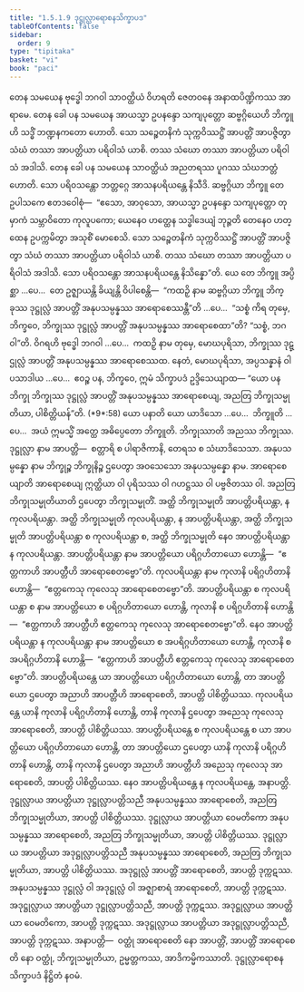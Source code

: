 ```yaml
---
title: "1.5.1.9 ဒုဋ္ဌုလ္လာရောစနသိက္ခာပဒ"
tableOfContents: false
sidebar:
  order: 9
type: "tipitaka"
basket: "vi"
book: "paci"
---
```



<DynamicBreadcrumb />

<Division number="78" book="paci" e="ch" v="2" p="46">

<Paragraph number="295" book="paci">
တေန သမယေန ဗုဒ္ဓေါ ဘဂဝါ သာဝတ္ထိယံ ဝိဟရတိ ဇေတဝနေ အနာထပိဏ္ဍိကဿ အာရာမေ. တေန ခေါ ပန သမယေန အာယသ္မာ ဥပနန္ဒော သကျပုတ္တော ဆဗ္ဗဂ္ဂိယေဟိ ဘိက္ခူဟိ သဒ္ဓိံ ဘဏ္ဍနကတော ဟောတိ. သော သဉ္စေတနိကံ သုက္ကဝိဿဋ္ဌိံ အာပတ္တိံ အာပဇ္ဇိတွာ သံဃံ တဿာ အာပတ္တိယာ ပရိဝါသံ ယာစိ. တဿ သံဃော တဿာ အာပတ္တိယာ ပရိဝါသံ အဒါသိ. တေန ခေါ ပန သမယေန သာဝတ္ထိယံ အညတရဿ ပူဂဿ သံဃဘတ္တံ ဟောတိ. သော ပရိဝသန္တော ဘတ္တဂ္ဂေ အာသနပရိယန္တေ နိသီဒိ. ဆဗ္ဗဂ္ဂိယာ ဘိက္ခူ တေ ဥပါသကေ ဧတဒဝေါစုံ—  “ဧသော, အာဝုသော, အာယသ္မာ ဥပနန္ဒော သကျပုတ္တော တုမှာကံ သမ္ဘာဝိတော ကုလူပကော; ယေနေဝ ဟတ္ထေန သဒ္ဓါဒေယျံ ဘုဉ္ဇတိ တေနေဝ ဟတ္ထေန ဥပက္ကမိတွာ အသုစိံ မောစေသိ. သော သဉ္စေတနိကံ သုက္ကဝိဿဋ္ဌိံ အာပတ္တိံ အာပဇ္ဇိတွာ သံဃံ တဿာ အာပတ္တိယာ ပရိဝါသံ ယာစိ. တဿ သံဃော တဿာ အာပတ္တိယာ ပရိဝါသံ အဒါသိ. သော ပရိဝသန္တော အာသနပရိယန္တေ နိသိန္နော”တိ.
</Paragraph>

<Paragraph number="296" book="paci">
ယေ တေ ဘိက္ခူ အပ္ပိစ္ဆာ …ပေ…  တေ ဥဇ္ဈာယန္တိ ခိယျန္တိ ဝိပါစေန္တိ—  “ကထဉှိ နာမ ဆဗ္ဗဂ္ဂိယာ ဘိက္ခူ ဘိက္ခုဿ ဒုဋ္ဌုလ္လံ အာပတ္တိံ အနုပသမ္ပန္နဿ အာရောစေဿန္တီ”တိ …ပေ…  “သစ္စံ ကိရ တုမှေ, ဘိက္ခဝေ, ဘိက္ခုဿ ဒုဋ္ဌုလ္လံ အာပတ္တိံ အနုပသမ္ပန္နဿ အာရောစေထာ”တိ? “သစ္စံ, ဘဂဝါ”တိ. ဝိဂရဟိ ဗုဒ္ဓေါ ဘဂဝါ …ပေ…  ကထဉှိ နာမ တုမှေ, မောဃပုရိသာ, ဘိက္ခုဿ ဒုဋ္ဌုလ္လံ အာပတ္တိံ အနုပသမ္ပန္နဿ အာရောစေဿထ. နေတံ, မောဃပုရိသာ, အပ္ပသန္နာနံ ဝါ ပသာဒါယ …ပေ…  ဧဝဉ္စ ပန, ဘိက္ခဝေ, ဣမံ သိက္ခာပဒံ ဥဒ္ဒိသေယျာထ—
</Paragraph>

</Division>
<Division number="79" book="paci" e="ch" v="2" p="47">

<Paragraph number="297" book="paci">
<Emphasis>“ယော ပန ဘိက္ခု ဘိက္ခုဿ ဒုဋ္ဌုလ္လံ အာပတ္တိံ အနုပသမ္ပန္နဿ အာရောစေယျ, အညတြ ဘိက္ခုသမ္မုတိယာ, ပါစိတ္တိယန်”</Emphasis>တိ. (*9*:<Emphasis>58</Emphasis>)
</Paragraph>

</Division>
<Division number="80" book="paci" e="ch" v="2" p="47">

<Paragraph number="298" book="paci">
<Emphasis>ယော ပနာ</Emphasis>တိ ယော ယာဒိသော …ပေ…  <Emphasis>ဘိက္ခူ</Emphasis>တိ …ပေ…  အယံ ဣမသ္မိံ အတ္ထေ အဓိပ္ပေတော ဘိက္ခူတိ.
</Paragraph>

<Paragraph number="299" book="paci">
<Emphasis>ဘိက္ခုဿာ</Emphasis>တိ အညဿ ဘိက္ခုဿ.
</Paragraph>

<Paragraph number="300" book="paci">
<Emphasis>ဒုဋ္ဌုလ္လာ</Emphasis> နာမ အာပတ္တိ—  စတ္တာရိ စ ပါရာဇိကာနိ, တေရသ စ သံဃာဒိသေသာ.
</Paragraph>

<Paragraph number="301" book="paci">
<Emphasis>အနုပသမ္ပန္နော</Emphasis> နာမ ဘိက္ခုဉ္စ ဘိက္ခုနိဉ္စ ဌပေတွာ အဝသေသော အနုပသမ္ပန္နော နာမ.
</Paragraph>

<Paragraph number="302" book="paci">
<Emphasis>အာရောစေယျာ</Emphasis>တိ အာရောစေယျ ဣတ္ထိယာ ဝါ ပုရိသဿ ဝါ ဂဟဋ္ဌဿ ဝါ ပဗ္ဗဇိတဿ ဝါ.
</Paragraph>

<Paragraph number="303" book="paci">
<Emphasis>အညတြ ဘိက္ခုသမ္မုတိယာ</Emphasis>တိ ဌပေတွာ ဘိက္ခုသမ္မုတိံ.
</Paragraph>

<Paragraph number="304" book="paci">
အတ္ထိ ဘိက္ခုသမ္မုတိ အာပတ္တိပရိယန္တာ, န ကုလပရိယန္တာ. အတ္ထိ ဘိက္ခုသမ္မုတိ ကုလပရိယန္တာ, န အာပတ္တိပရိယန္တာ, အတ္ထိ ဘိက္ခုသမ္မုတိ အာပတ္တိပရိယန္တာ စ ကုလပရိယန္တာ စ, အတ္ထိ ဘိက္ခုသမ္မုတိ နေဝ အာပတ္တိပရိယန္တာ န ကုလပရိယန္တာ.
</Paragraph>

<Paragraph number="305" book="paci">
<Emphasis>အာပတ္တိပရိယန္တာ</Emphasis> နာမ အာပတ္တိယော ပရိဂ္ဂဟိတာယော ဟောန္တိ—  “ဧတ္တကာဟိ အာပတ္တီဟိ အာရောစေတဗ္ဗော”တိ.
</Paragraph>

<Paragraph number="306" book="paci">
<Emphasis>ကုလပရိယန္တာ</Emphasis> နာမ ကုလာနိ ပရိဂ္ဂဟိတာနိ ဟောန္တိ—  “ဧတ္တကေသု ကုလေသု အာရောစေတဗ္ဗော”တိ. <Emphasis>အာပတ္တိပရိယန္တာ စ ကုလပရိယန္တာ စ</Emphasis> နာမ အာပတ္တိယော စ ပရိဂ္ဂဟိတာယော ဟောန္တိ, ကုလာနိ စ ပရိဂ္ဂဟိတာနိ ဟောန္တိ—  “ဧတ္တကာဟိ အာပတ္တီဟိ ဧတ္တကေသု ကုလေသု အာရောစေတဗ္ဗော”တိ. <Emphasis>နေဝ အာပတ္တိပရိယန္တာ န ကုလပရိယန္တာ</Emphasis> နာမ အာပတ္တိယော စ အပရိဂ္ဂဟိတာယော ဟောန္တိ, ကုလာနိ စ အပရိဂ္ဂဟိတာနိ ဟောန္တိ—  “ဧတ္တကာဟိ အာပတ္တီဟိ ဧတ္တကေသု ကုလေသု အာရောစေတဗ္ဗော”တိ.
</Paragraph>

</Division>
<Division number="81" book="paci" e="ch" v="2" p="48">

<Paragraph number="307" book="paci">
အာပတ္တိပရိယန္တေ ယာ အာပတ္တိယော ပရိဂ္ဂဟိတာယော ဟောန္တိ, တာ အာပတ္တိယော ဌပေတွာ အညာဟိ အာပတ္တီဟိ အာရောစေတိ, အာပတ္တိ ပါစိတ္တိယဿ.
</Paragraph>

<Paragraph number="308" book="paci">
ကုလပရိယန္တေ ယာနိ ကုလာနိ ပရိဂ္ဂဟိတာနိ ဟောန္တိ, တာနိ ကုလာနိ ဌပေတွာ အညေသု ကုလေသု အာရောစေတိ, အာပတ္တိ ပါစိတ္တိယဿ.
</Paragraph>

<Paragraph number="309" book="paci">
အာပတ္တိပရိယန္တေ စ ကုလပရိယန္တေ စ ယာ အာပတ္တိယော ပရိဂ္ဂဟိတာယော ဟောန္တိ, တာ အာပတ္တိယော ဌပေတွာ ယာနိ ကုလာနိ ပရိဂ္ဂဟိတာနိ ဟောန္တိ, တာနိ ကုလာနိ ဌပေတွာ အညာဟိ အာပတ္တီဟိ အညေသု ကုလေသု အာရောစေတိ, အာပတ္တိ ပါစိတ္တိယဿ.
</Paragraph>

<Paragraph number="310" book="paci">
နေဝ အာပတ္တိပရိယန္တေ န ကုလပရိယန္တေ, အနာပတ္တိ.
</Paragraph>

</Division>
<Division number="82" book="paci" e="ch" v="2" p="48">

<Paragraph number="311" book="paci">
ဒုဋ္ဌုလ္လာယ အာပတ္တိယာ ဒုဋ္ဌုလ္လာပတ္တိသညီ အနုပသမ္ပန္နဿ အာရောစေတိ, အညတြ ဘိက္ခုသမ္မုတိယာ, အာပတ္တိ ပါစိတ္တိယဿ.
</Paragraph>

<Paragraph number="312" book="paci">
ဒုဋ္ဌုလ္လာယ အာပတ္တိယာ ဝေမတိကော အနုပသမ္ပန္နဿ အာရောစေတိ, အညတြ ဘိက္ခုသမ္မုတိယာ, အာပတ္တိ ပါစိတ္တိယဿ.
</Paragraph>

<Paragraph number="313" book="paci">
ဒုဋ္ဌုလ္လာယ အာပတ္တိယာ အဒုဋ္ဌုလ္လာပတ္တိသညီ အနုပသမ္ပန္နဿ အာရောစေတိ, အညတြ ဘိက္ခုသမ္မုတိယာ, အာပတ္တိ ပါစိတ္တိယဿ.
</Paragraph>

<Paragraph number="314" book="paci">
အဒုဋ္ဌုလ္လံ အာပတ္တိံ အာရောစေတိ, အာပတ္တိ ဒုက္ကဋဿ.
</Paragraph>

<Paragraph number="315" book="paci">
အနုပသမ္ပန္နဿ ဒုဋ္ဌုလ္လံ ဝါ အဒုဋ္ဌုလ္လံ ဝါ အဇ္ဈာစာရံ အာရောစေတိ, အာပတ္တိ ဒုက္ကဋဿ.
</Paragraph>

<Paragraph number="316" book="paci">
အဒုဋ္ဌုလ္လာယ အာပတ္တိယာ ဒုဋ္ဌုလ္လာပတ္တိသညီ, အာပတ္တိ ဒုက္ကဋဿ.
</Paragraph>

<Paragraph number="317" book="paci">
အဒုဋ္ဌုလ္လာယ အာပတ္တိယာ ဝေမတိကော, အာပတ္တိ ဒုက္ကဋဿ.
</Paragraph>

<Paragraph number="318" book="paci">
အဒုဋ္ဌုလ္လာယ အာပတ္တိယာ အဒုဋ္ဌုလ္လာပတ္တိသညီ, အာပတ္တိ ဒုက္ကဋဿ.
</Paragraph>

</Division>
<Division number="83" book="paci" e="ch" v="2" p="49">

<Paragraph number="319" book="paci">
အနာပတ္တိ—  ဝတ္ထုံ အာရောစေတိ နော အာပတ္တိံ, အာပတ္တိံ အာရောစေတိ နော ဝတ္ထုံ, ဘိက္ခုသမ္မုတိယာ, ဥမ္မတ္တကဿ, အာဒိကမ္မိကဿာတိ.

</Paragraph>
</Division>

<Paragraph number="320" type="center" book="paci">
ဒုဋ္ဌုလ္လာရောစနသိက္ခာပဒံ နိဋ္ဌိတံ နဝမံ.
</Paragraph>